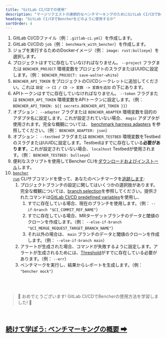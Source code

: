 ```yaml
---
title: "GitLab CI/CDでの使用"
description: "マージリクエストの連続的なベンチマーキングのためにGitLab CI/CDでBencherを使用する"
heading: "GitLab CI/CDでBencherをどのように使用するか"
sortOrder: 4
---
```



<GitLabCiYaml />

1. GitLab CI/CDファイル（例：`.gitlab-ci.yml`）を作成します。
1. GitLab CI/CDの `job`（例： `benchmark_with_bencher`）を作成します。
1. ジョブを実行するためのDockerイメージ（例： `image: rust:bullseye`）を選択します。
1. プロジェクトはすでに存在していなければなりません。 `--project` フラグまたは `BENCHER_PROJECT` 環境変数をプロジェクトのスラグまたはUUIDに設定します。（例： `BENCHER_PROJECT: save-walter-white`）
1. `BENCHER_API_TOKEN` をプロジェクトのCI/CDシークレットに追加してください。これは `設定 -> CI / CD -> 変数 -> 変数を追加` の下にあります。
1. APIトークンはすでに存在していなければなりません。 `--token` フラグまたは `BENCHER_API_TOKEN` 環境変数をAPIトークンに設定します。（例： `BENCHER_API_TOKEN: ${{ secrets.BENCHER_API_TOKEN }}`）
1. オプション： `--adapter` フラグまたは `BENCHER_ADAPTER` 環境変数を目的のアダプタ名に設定します。これが設定されていない場合、 `magic` アダプタが使用されます。完全な概観については、 [benchmark harness adapters](/ja/docs/explanation/adapters/) を参照してください。（例： `BENCHER_ADAPTER: json`）
1. オプション： `--testbed` フラグまたは `BENCHER_TESTBED` 環境変数をTestbedのスラグまたはUUIDに設定します。Testbedはすでに存在している**必要があります**。これが設定されていない場合、 `localhost` Testbedが使用されます。（例： `BENCHER_TESTBED: bullseye`）
1. 便利なスクリプトを使用してBencher CLIを[ダウンロードおよびインストール](/ja/docs/how-to/install-cli/#linux-mac--unix)します。
1. <code><a href="/ja/docs/explanation/bencher-run/">bencher run</a></code> CLIサブコマンドを使って、あなたのベンチマークを[追跡します](/ja/docs/how-to/track-benchmarks/):
    1. プロジェクトブランチの設定に関してはいくつかの選択肢があります。完全な概観については、[branch selection](/ja/docs/explanation/branch-selection/)を参照してください。提供されたコマンドは[GitLab CI/CD predefined variables](https://docs.gitlab.com/ee/ci/variables/predefined_variables.html)を使用し、
        1. すでに存在している場合、現在のブランチを使用します。（例： `--if-branch "$CI_COMMIT_REF_NAME"`）
        1. すでに存在している場合、MRターゲットブランチのデータと閾値のクローンを作成します。（例： `--else-if-branch  "$CI_MERGE_REQUEST_TARGET_BRANCH_NAME"`）
        1. それ以外の場合は、 `main` ブランチのデータと閾値のクローンを作成します。（例： `--else-if-branch main`）
    1. アラートが生成された場合、コマンドが失敗するように設定します。アラートが生成されるためには、[Threshold](/ja/docs/explanation/thresholds/)がすでに存在している必要があります。（例： `--err`）
    1. ベンチマークを実行し、結果からレポートを生成します。（例： `"bencher mock"`）

<br/>
<br/>

> 🐰 おめでとうございます! GitLab CI/CDでBencherの使用方法を学習しました! 🎉

<br/>

<h2><a href="/ja/docs/explanation/benchmarking/">続けて学ぼう: ベンチマーキングの概要 ➡</a></h2>